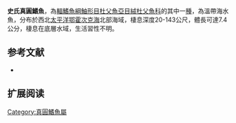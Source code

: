 {{Speciesbox
| name = 史氏真圓鰭魚
| image = 
| image_width = 250px
| status = NE
| status_system = IUCN3.1
| genus = Eumicrotremus
| species = schmidti
| authority = Lindberg & Legeza, 1955
| synonyms = 
}}

'''史氏真圓鰭魚'''，為[[輻鰭魚綱|輻鰭魚綱]][[鮋形目|鮋形目]][[杜父魚亞目|杜父魚亞目]][[絨杜父魚科|絨杜父魚科]]的其中一[[種|種]]，為溫帶海水魚，分布於西北[[太平洋|太平洋]][[鄂霍次克海|鄂霍次克海]]北部海域，棲息深度20-143公尺，體長可達7.4公分，棲息在底層水域，生活習性不明。
==参考文献==
*{{FishBase_species|genus=Eumicrotremus|species=schmidti|year=2014|month=5}}

== 扩展阅读 ==
{{refbegin}}
{{wikispecies-inline|Eumicrotremus schmidti|史氏真圓鰭魚}}
{{refend}}

{{Wikispecies|Eumicrotremus schmidti}}
{{Taxonbar|from=Q2454044}}

[[Category:真圓鰭魚屬|Category:真圓鰭魚屬]]


{{魚類小作品}}